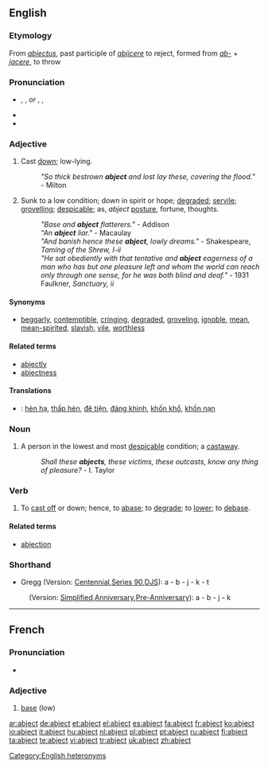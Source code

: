 ==English==

===Etymology===
From {{L.}} ''[[abjectus]]'', past participle of ''[[abjicere]]'' to reject, formed from ''[[ab-]]'' + ''[[jacere]]'', to throw

===Pronunciation===
* {{enPR|ăbʹjĕkt}}, {{IPA|/ˈæbdʒɛkt/}}, {{SAMPA|/"{bdZEkt/}} ''or'' {{enPR|ăbʹjĭkt}}, {{IPA|/ˈæbdʒɪkt/}}, {{SAMPA|/"{bdZIkt/}}
* {{rhymes|ɛkt}}
* {{audio|en-uk-abject.ogg|Audio (UK)}}

===Adjective===
{{cleanup}}
{{en-adj|er|more}}

# {{obsolete}} Cast [[down]]; low-lying.
#: ''"So thick bestrown '''abject''' and lost lay these, covering the flood."'' - Milton
# Sunk to a low condition; down in spirit or hope; [[degraded]]; [[servile]]; [[grovelling]]; [[despicable]]; as, ''abject'' [[posture]], fortune, thoughts.
#: ''"Base and '''abject''' flatterers."'' - Addison
#: ''"An '''abject''' liar."'' - Macaulay
#: ''"And banish hence these '''abject''', lowly dreams."'' - Shakespeare, ''Taming of the Shrew, I-ii''
#: ''"He sat obediently with that tentative and '''abject''' eagerness of a man who has but one pleasure left and whom the world can reach only through one sense, for he was both blind and deaf."'' - 1931 Faulkner, ''Sanctuary, ii''

====Synonyms====
* [[beggarly]], [[contemptible]], [[cringing]], [[degraded]], [[groveling]], [[ignoble]], [[mean]], [[mean-spirited]], [[slavish]], [[vile]], [[worthless]]

====Related terms====
* [[abjectly]]
* [[abjectness]]

====Translations====
{{checktrans}}
* {{ttbc|Vietnamese}}: [[hèn hạ]], [[thấp hèn]], [[đê tiện]], [[đáng khinh]], [[khốn khổ]], [[khốn nạn]]

===Noun===
{{en-noun}}

# {{obsolete}} A person in the lowest and most [[despicable]] condition; a [[castaway]].
#: ''Shall these '''abjects''', these victims, these outcasts, know any thing of pleasure?'' - I. Taylor

===Verb===
{{en-verb}}

# {{transitive}} {{obsolete}} To [[cast off]] or down; hence, to [[abase]]; to [[degrade]]; to [[lower]]; to [[debase]].

====Related terms====
* [[abjection]]

===Shorthand===
* Gregg (Version: [http://en.wikipedia.org/wiki/Gregg_Shorthand#Centennial_Gregg_Shorthand Centennial],[http://en.wikipedia.org/wiki/Gregg_Shorthand#Series_90_Gregg_Shorthand  Series 90],[http://en.wikipedia.org/wiki/Gregg_Shorthand#Diamond_Jubilee_Gregg_Shorthand  DJS]): a - b - j - k - t
: (Version: [http://en.wikipedia.org/wiki/Gregg_Shorthand#Simplified_Gregg_Shorthand Simplified],[http://en.wikipedia.org/wiki/Gregg_Shorthand#Anniversary_Gregg_Shorthand Anniversary],[http://en.wikipedia.org/wiki/Gregg_Shorthand#Pre-Anniversary_Gregg_Shorthand Pre-Anniversary]): a - b - j - k

[[Category:English heteronyms]]

----

==French==

===Pronunciation===
* {{audio|Fr-abject.ogg|abject}}

===Adjective===
{{infl|fr|adjective}}

# [[base]] (low)

{{tbot entry|French|base|2008|April|fr}}

[[ar:abject]]
[[de:abject]]
[[et:abject]]
[[el:abject]]
[[es:abject]]
[[fa:abject]]
[[fr:abject]]
[[ko:abject]]
[[io:abject]]
[[it:abject]]
[[hu:abject]]
[[nl:abject]]
[[pl:abject]]
[[pt:abject]]
[[ru:abject]]
[[fi:abject]]
[[ta:abject]]
[[te:abject]]
[[vi:abject]]
[[tr:abject]]
[[uk:abject]]
[[zh:abject]]